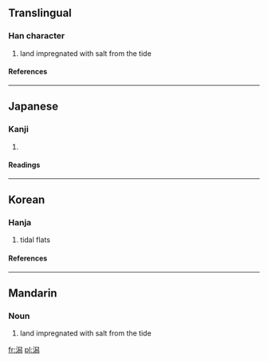 ==Translingual==
===Han character===
{{Han char|rn=85|rad=水|as=12|sn=15|four=3712<sub>7</sub>|canj=水竹X火 (EHXF)}}
# land impregnated with salt from the tide
====References====
{{Han ref|kx=0649.160|dkj=18247|dj=1059.100|hdz=31743.090|uh=6F5F|ud=28511|bh=BCF3|bd=48371}}

----
==Japanese==
===Kanji===
{{ja-kanji|grade=c|rs=水12}}
# {{defn|Japanese}} 
====Readings====
{{ja-readings|on=[[せき]] (seki)|kun=[[かた]] (kata)}}
 

----
==Korean==
===Hanja===
{{ko-hanja|hangeul=[[석]]|rv=seok|mr=sŏk|y=sek|eumhun=개펄|ehrv=gaepeol|ehmr=kaep'ǒl|ehy=}}
# tidal flats
====References====
{{Hanja ref|nav=10000}}

----

==Mandarin==
===Noun===
{{cmn-noun|ts|pin=xì|pint=xi4|rs=水12}}

# land impregnated with salt from the tide

[[fr:潟]]
[[pl:潟]]